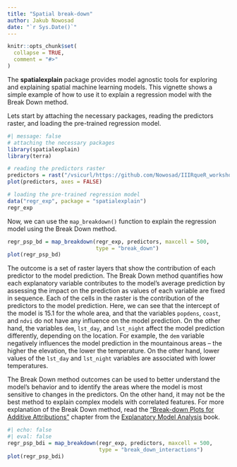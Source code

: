 ```yaml
---
title: "Spatial break-down"
author: Jakub Nowosad
date: "`r Sys.Date()`"
---
```


```r
knitr::opts_chunk$set(
  collapse = TRUE,
  comment = "#>"
)
```

The **spatialexplain** package provides model agnostic tools for exploring and explaining spatial machine learning models. 
This vignette shows a simple example of how to use it to explain a regression model with the Break Down method.

Lets start by attaching the necessary packages, reading the predictors raster, and loading the pre-trained regression model.

```r
#| message: false
# attaching the necessary packages
library(spatialexplain)
library(terra)

# reading the predictors raster
predictors = rast("/vsicurl/https://github.com/Nowosad/IIIRqueR_workshop_materials/raw/refs/heads/main/data/predictors.tif")
plot(predictors, axes = FALSE)

# loading the pre-trained regression model
data("regr_exp", package = "spatialexplain")
regr_exp
```

Now, we can use the `map_breakdown()` function to explain the regression model using the Break Down method.

```r
regr_psp_bd = map_breakdown(regr_exp, predictors, maxcell = 500,
                            type = "break_down")
plot(regr_psp_bd)
```

The outcome is a set of raster layers that show the contribution of each predictor to the model prediction.
The Break Down method quantifies how each explanatory variable contributes to the model's average prediction by assessing the impact on the prediction as values of each variable are fixed in sequence.
Each of the cells in the raster is the contribution of the predictors to the model prediction.
Here, we can see that the intercept of the model is 15.1 for the whole area, and that the variables `popdens`, `coast`, and `ndvi` do not have any influence on the model prediction.
On the other hand, the variables `dem`, `lst_day`, and `lst_night` affect the model prediction differently, depending on the location.
For example, the `dem` variable negatively influences the model prediction in the mountainous areas -- the higher the elevation, the lower the temperature.
On the other hand, lower values of the `lst_day` and `lst_night` variables are associated with lower temperatures.

The Break Down method outcomes can be used to better understand the model's behavior and to identify the areas where the model is most sensitive to changes in the predictors.
On the other hand, it may not be the best method to explain complex models with correlated features.
For more explanation of the Break Down method, read the ["Break-down Plots for Additive Attributions"](https://ema.drwhy.ai/breakDown.html) chapter from the [Explanatory Model Analysis](https://ema.drwhy.ai/) book. 

```r
#| echo: false
#| eval: false
regr_psp_bdi = map_breakdown(regr_exp, predictors, maxcell = 500,
                             type = "break_down_interactions")
plot(regr_psp_bdi)
```
